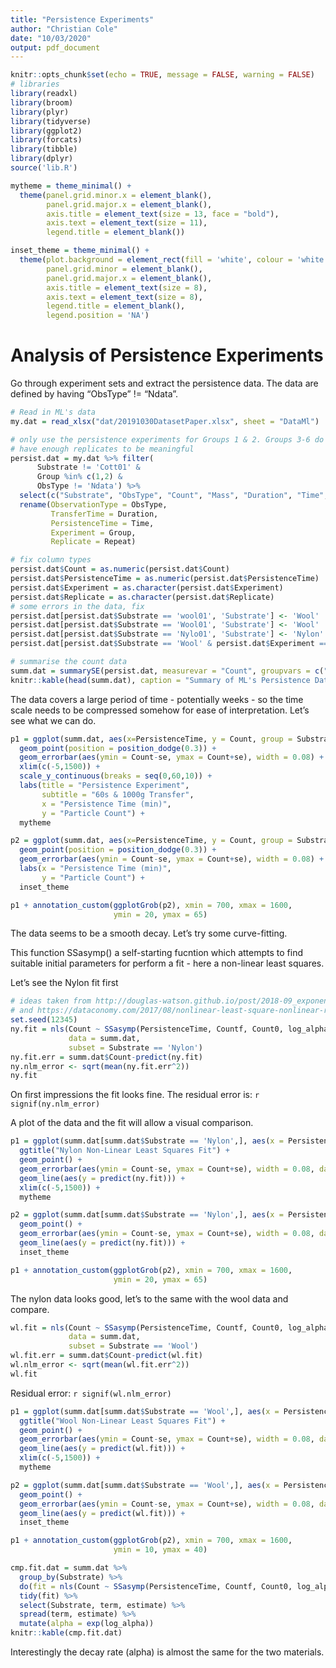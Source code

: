 ```yaml
---
title: "Persistence Experiments"
author: "Christian Cole"
date: "10/03/2020"
output: pdf_document
---
```


```r
knitr::opts_chunk$set(echo = TRUE, message = FALSE, warning = FALSE)
# libraries
library(readxl)
library(broom)
library(plyr)
library(tidyverse)
library(ggplot2)
library(forcats)
library(tibble)
library(dplyr)
source('lib.R')
```

```r

mytheme = theme_minimal() +
  theme(panel.grid.minor.x = element_blank(),
        panel.grid.major.x = element_blank(),
        axis.title = element_text(size = 13, face = "bold"),
        axis.text = element_text(size = 11),
        legend.title = element_blank())

inset_theme = theme_minimal() +
  theme(plot.background = element_rect(fill = 'white', colour = 'white'),
        panel.grid.minor = element_blank(),
        panel.grid.major.x = element_blank(),
        axis.title = element_text(size = 8),
        axis.text = element_text(size = 8),
        legend.title = element_blank(),
        legend.position = 'NA')


```

# Analysis of Persistence Experiments

Go through experiment sets and extract the persistence data. The data are
defined by having "ObsType" != "Ndata".

```r
# Read in ML's data
my.dat = read_xlsx("dat/20191030DatasetPaper.xlsx", sheet = "DataMl")

# only use the persistence experiments for Groups 1 & 2. Groups 3-6 do not 
# have enough replicates to be meaningful
persist.dat = my.dat %>% filter(
      Substrate != 'Cott01' & 
      Group %in% c(1,2) & 
      ObsType != 'Ndata') %>%
  select(c("Substrate", "ObsType", "Count", "Mass", "Duration", "Time", "Group", "Repeat")) %>%
  rename(ObservationType = ObsType, 
         TransferTime = Duration,
         PersistenceTime = Time,
         Experiment = Group,
         Replicate = Repeat)

# fix column types
persist.dat$Count = as.numeric(persist.dat$Count)
persist.dat$PersistenceTime = as.numeric(persist.dat$PersistenceTime)
persist.dat$Experiment = as.character(persist.dat$Experiment)
persist.dat$Replicate = as.character(persist.dat$Replicate)
# some errors in the data, fix
persist.dat[persist.dat$Substrate == 'wool01', 'Substrate'] <- 'Wool'
persist.dat[persist.dat$Substrate == 'Wool01', 'Substrate'] <- 'Wool'
persist.dat[persist.dat$Substrate == 'Nylo01', 'Substrate'] <- 'Nylon'
persist.dat[persist.dat$Substrate == 'Wool' & persist.dat$Experiment == '2', 'Substrate'] <- 'Nylon'

# summarise the count data
summ.dat = summarySE(persist.dat, measurevar = "Count", groupvars = c("Substrate", "PersistenceTime", "Experiment"))
knitr::kable(head(summ.dat), caption = "Summary of ML's Persistence Data")

```

The data covers a large period of time - potentially weeks - so the time
scale needs to be compressed somehow for ease of interpretation. Let's see
what we can do.

```r

p1 = ggplot(summ.dat, aes(x=PersistenceTime, y = Count, group = Substrate, colour = Substrate, shape=Substrate)) +
  geom_point(position = position_dodge(0.3)) +
  geom_errorbar(aes(ymin = Count-se, ymax = Count+se), width = 0.08) +
  xlim(c(-5,1500)) +
  scale_y_continuous(breaks = seq(0,60,10)) +
  labs(title = "Persistence Experiment",
       subtitle = "60s & 1000g Transfer",
       x = "Persistence Time (min)",
       y = "Particle Count") +
  mytheme

p2 = ggplot(summ.dat, aes(x=PersistenceTime, y = Count, group = Substrate, colour = Substrate, shape=Substrate)) +
  geom_point(position = position_dodge(0.3)) +
  geom_errorbar(aes(ymin = Count-se, ymax = Count+se), width = 0.08) +
  labs(x = "Persistence Time (min)",
       y = "Particle Count") +
  inset_theme

p1 + annotation_custom(ggplotGrob(p2), xmin = 700, xmax = 1600, 
                       ymin = 20, ymax = 65)
```

The data seems to be a smooth decay. Let's try some curve-fitting.

This function SSasymp() a self-starting fucntion which attempts to find
suitable initial parameters for perform a fit - here a non-linear least
squares.

Let's see the Nylon fit first

```r
# ideas taken from http://douglas-watson.github.io/post/2018-09_exponential_curve_fitting/
# and https://dataconomy.com/2017/08/nonlinear-least-square-nonlinear-regression-r/
set.seed(12345)
ny.fit = nls(Count ~ SSasymp(PersistenceTime, Countf, Count0, log_alpha), 
             data = summ.dat, 
             subset = Substrate == 'Nylon')
ny.fit.err = summ.dat$Count-predict(ny.fit)
ny.nlm_error <- sqrt(mean(ny.fit.err^2)) 
ny.fit
```

On first impressions the fit looks fine. The residual error is: `r signif(ny.nlm_error)`

A plot of the data and the fit will allow a visual comparison.

```r
p1 = ggplot(summ.dat[summ.dat$Substrate == 'Nylon',], aes(x = PersistenceTime, y = Count)) +
  ggtitle("Nylon Non-Linear Least Squares Fit") +
  geom_point() + 
  geom_errorbar(aes(ymin = Count-se, ymax = Count+se), width = 0.08, data = summ.dat[summ.dat$Substrate == 'Nylon',]) +
  geom_line(aes(y = predict(ny.fit))) +
  xlim(c(-5,1500)) +
  mytheme

p2 = ggplot(summ.dat[summ.dat$Substrate == 'Nylon',], aes(x = PersistenceTime, y = Count)) +
  geom_point() + 
  geom_errorbar(aes(ymin = Count-se, ymax = Count+se), width = 0.08, data = summ.dat[summ.dat$Substrate == 'Nylon',]) +
  geom_line(aes(y = predict(ny.fit))) +
  inset_theme

p1 + annotation_custom(ggplotGrob(p2), xmin = 700, xmax = 1600, 
                       ymin = 20, ymax = 65)
```

The nylon data looks good, let's to the same with the wool data and compare.

```r
wl.fit = nls(Count ~ SSasymp(PersistenceTime, Countf, Count0, log_alpha), 
             data = summ.dat, 
             subset = Substrate == 'Wool')
wl.fit.err = summ.dat$Count-predict(wl.fit)
wl.nlm_error <- sqrt(mean(wl.fit.err^2)) 
wl.fit
```
Residual error:  `r signif(wl.nlm_error)`

```r
p1 = ggplot(summ.dat[summ.dat$Substrate == 'Wool',], aes(x = PersistenceTime, y = Count)) +
  ggtitle("Wool Non-Linear Least Squares Fit") +
  geom_point() + 
  geom_errorbar(aes(ymin = Count-se, ymax = Count+se), width = 0.08, data = summ.dat[summ.dat$Substrate == 'Wool',]) +
  geom_line(aes(y = predict(wl.fit))) +
  xlim(c(-5,1500)) +
  mytheme

p2 = ggplot(summ.dat[summ.dat$Substrate == 'Wool',], aes(x = PersistenceTime, y = Count)) +
  geom_point() + 
  geom_errorbar(aes(ymin = Count-se, ymax = Count+se), width = 0.08, data = summ.dat[summ.dat$Substrate == 'Wool',]) +
  geom_line(aes(y = predict(wl.fit))) +
  inset_theme

p1 + annotation_custom(ggplotGrob(p2), xmin = 700, xmax = 1600, 
                       ymin = 10, ymax = 40)
```

```r
cmp.fit.dat = summ.dat %>% 
  group_by(Substrate) %>% 
  do(fit = nls(Count ~ SSasymp(PersistenceTime, Countf, Count0, log_alpha), data = .)) %>% 
  tidy(fit) %>% 
  select(Substrate, term, estimate) %>% 
  spread(term, estimate) %>% 
  mutate(alpha = exp(log_alpha))
knitr::kable(cmp.fit.dat)
```

Interestingly the decay rate (alpha) is almost the same for the two materials.

